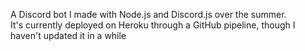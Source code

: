 A Discord bot I made with Node.js and Discord.js over the summer.  
It's currently deployed on Heroku through a GitHub pipeline, though I haven't updated it in a while  

